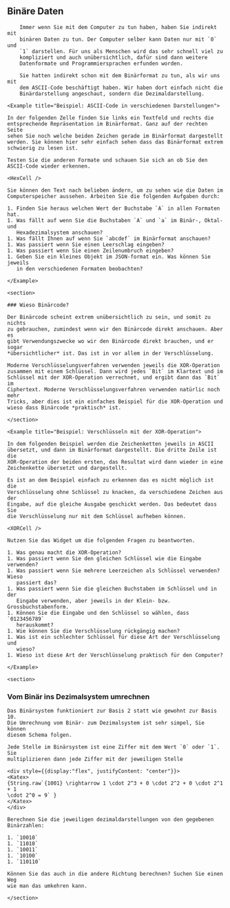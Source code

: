 

<Chapter>

## Binäre Daten

<section>

        Immer wenn Sie mit dem Computer zu tun haben, haben Sie indirekt mit
        binären Daten zu tun. Der Computer selber kann Daten nur mit `0` und
        `1` darstellen. Für uns als Menschen wird das sehr schnell viel zu
        kompliziert und auch unübersichtlich, dafür sind dann weitere
        Datenformate und Programmiersprachen erfunden worden.

        Sie hatten indirekt schon mit dem Binärformat zu tun, als wir uns mit
        dem ASCII-Code beschäftigt haben. Wir haben dort einfach nicht die
        Binärdarstellung angeschaut, sondern die Dezimaldarstellung.

</section>
    
    <Example title="Beispiel: ASCII-Code in verschiedenen Darstellungen">

    In der folgenden Zelle finden Sie links ein Textfeld und rechts die
    entsprechende Repräsentation im Binärformat. Ganz auf der rechten Seite
    sehen Sie noch welche beiden Zeichen gerade im Binärformat dargestellt
    werden. Sie können hier sehr einfach sehen dass das Binärformat extrem
    schwierig zu lesen ist.

    Testen Sie die anderen Formate und schauen Sie sich an ob Sie den
    ASCII-Code wieder erkennen.

    <HexCell />

    Sie können den Text nach belieben ändern, um zu sehen wie die Daten im
    Computerspeicher aussehen. Arbeiten Sie die folgenden Aufgaben durch:

    1. Finden Sie heraus welchen Wert der Buchstabe `A` in allen Formaten hat.
    1. Was fällt auf wenn Sie die Buchstaben `A` und `a` im Binär-, Oktal- und
       Hexadezimalsystem anschauen?
    1. Was fällt Ihnen auf wenn Sie `abcdef` im Binärformat anschauen?
    1. Was passiert wenn Sie einen Leerschlag eingeben?
    1. Was passiert wenn Sie einen Zeilenumbruch eingeben?
    1. Geben Sie ein kleines Objekt im JSON-format ein. Was können Sie jeweils
       in den verschiedenen Formaten beobachten?

    </Example>

    <section>

    ### Wieso Binärcode?

    Der Binärcode scheint extrem unübersichtlich zu sein, und somit zu nichts
    zu gebrauchen, zumindest wenn wir den Binärcode direkt anschauen. Aber es
    gibt Verwendungszwecke wo wir den Binärcode direkt brauchen, und er sogar
    *übersichtlicher* ist. Das ist in vor allem in der Verschlüsselung.

    Moderne Verschlüsselungsverfahren verwenden jeweils die XOR-Operation
    zusammen mit einem Schlüssel. Dann wird jedes `Bit` im Klartext und im
    Schlüssel mit der XOR-Operation verrechnet, und ergibt dann das `Bit` im
    Ciphertext. Moderne Verschlüsselungsverfahren verwenden natürlic noch mehr
    Tricks, aber dies ist ein einfaches Beispiel für die XOR-Operation und
    wieso dass Binärcode *praktisch* ist.

    </section>

    <Example title="Beispiel: Verschlüsseln mit der XOR-Operation">

    In dem folgenden Beispiel werden die Zeichenketten jeweils in ASCII
    übersetzt, und dann im Binärformat dargestellt. Die dritte Zeile ist die
    XOR-Operation der beiden ersten, das Resultat wird dann wieder in eine
    Zeichenkette übersetzt und dargestellt.

    Es ist an dem Beispiel einfach zu erkennen das es nicht möglich ist die
    Verschlüsselung ohne Schlüssel zu knacken, da verschiedene Zeichen aus der
    Eingabe, auf die gleiche Ausgabe geschickt werden. Das bedeutet dass Sie
    die Verschlüsselung nur mit dem Schlüssel aufheben können.

    <XORCell />

    Nutzen Sie das Widget um die folgenden Fragen zu beantworten.

    1. Was genau macht die XOR-Operation?
    1. Was passiert wenn Sie den gleichen Schlüssel wie die Eingabe verwenden?
    1. Was passiert wenn Sie mehrere Leerzeichen als Schlüssel verwenden? Wieso
       passiert das?
    1. Was passiert wenn Sie die gleichen Buchstaben im Schlüssel und in der
       Eingabe verwenden, aber jeweils in der Klein- bzw. Grossbuchstabenform.
    1. Können Sie die Eingabe und den Schlüssel so wählen, dass `0123456789`
       herauskommt?
    1. Wie können Sie die Verschlüsselung rückgängig machen?
    1. Was ist ein schlechter Schlüssel für diese Art der Verschlüsselung und
       wieso?
    1. Wieso ist diese Art der Verschlüsselung praktisch für den Computer?
    
    </Example>

    <section>

### Vom Binär ins Dezimalsystem umrechnen

    Das Binärsystem funktioniert zur Basis 2 statt wie gewohnt zur Basis 10.
    Die Umrechnung vom Binär- zum Dezimalsystem ist sehr simpel, Sie können
    diesem Schema folgen.

    Jede Stelle im Binärsystem ist eine Ziffer mit dem Wert `0` oder `1`. Sie
    multiplizieren dann jede Ziffer mit der jeweiligen Stelle

    <div style={{display:"flex", justifyContent: "center"}}>
    <Katex>
    {String.raw`{1001} \rightarrow 1 \cdot 2^3 + 0 \cdot 2^2 + 0 \cdot 2^1 + 1
    \cdot 2^0 = 9` }
    </Katex>
    </div>

    Berechnen Sie die jeweiligen dezimaldarstellungen von den gegebenen
    Binärzahlen:

    1. `10010`
    1. `11010`
    1. `10011`
    1. `10100`
    1. `110110`

    Können Sie das auch in die andere Richtung berechnen? Suchen Sie einen Weg
    wie man das umkehren kann.

    </section>

</Chapter>

